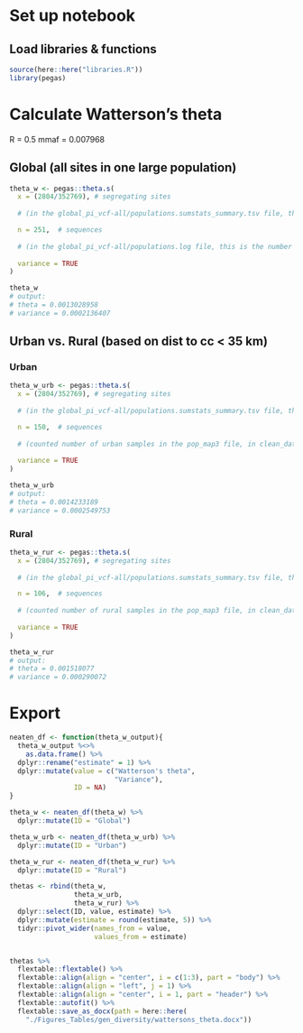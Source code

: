 # Set up notebook
## Load libraries & functions
```r
source(here::here("libraries.R"))
library(pegas)
```

# Calculate Watterson's theta

R = 0.5
mmaf = 0.007968

## Global (all sites in one large population)
```r
theta_w <- pegas::theta.s(
  x = (2804/352769), # segregating sites
  
  # (in the global_pi_vcf-all/populations.sumstats_summary.tsv file, this is variant sites/all sites)

  n = 251,  # sequences
  
  # (in the global_pi_vcf-all/populations.log file, this is the number of samples)
  
  variance = TRUE
)

theta_w
# output: 
# theta = 0.0013028958 
# variance = 0.0002136407
```

## Urban vs. Rural (based on dist to cc < 35 km)
### Urban
```r
theta_w_urb <- pegas::theta.s(
  x = (2804/352769), # segregating sites
  
  # (in the global_pi_vcf-all/populations.sumstats_summary.tsv file, this is variant sites/all sites)

  n = 150,  # sequences
  
  # (counted number of urban samples in the pop_map3 file, in clean_data)
  
  variance = TRUE
)

theta_w_urb
# output: 
# theta = 0.0014233189  
# variance = 0.0002549753
```

### Rural
```r
theta_w_rur <- pegas::theta.s(
  x = (2804/352769), # segregating sites
  
  # (in the global_pi_vcf-all/populations.sumstats_summary.tsv file, this is variant sites/all sites)

  n = 106,  # sequences
  
  # (counted number of rural samples in the pop_map3 file, in clean_data)
  
  variance = TRUE
)

theta_w_rur
# output: 
# theta = 0.001518077   
# variance = 0.000290072
```

# Export
```r

neaten_df <- function(theta_w_output){
  theta_w_output %<>%
    as.data.frame() %>%
  dplyr::rename("estimate" = 1) %>%
  dplyr::mutate(value = c("Watterson's theta", 
                          "Variance"),
                ID = NA)
}

theta_w <- neaten_df(theta_w) %>%
  dplyr::mutate(ID = "Global")

theta_w_urb <- neaten_df(theta_w_urb) %>%
  dplyr::mutate(ID = "Urban")

theta_w_rur <- neaten_df(theta_w_rur) %>%
  dplyr::mutate(ID = "Rural")

thetas <- rbind(theta_w,
                theta_w_urb,
                theta_w_rur) %>%
  dplyr::select(ID, value, estimate) %>%
  dplyr::mutate(estimate = round(estimate, 5)) %>%
  tidyr::pivot_wider(names_from = value,
                     values_from = estimate)


thetas %>%
  flextable::flextable() %>%
  flextable::align(align = "center", i = c(1:3), part = "body") %>%
  flextable::align(align = "left", j = 1) %>%
  flextable::align(align = "center", i = 1, part = "header") %>%
  flextable::autofit() %>%
  flextable::save_as_docx(path = here::here(
    "./Figures_Tables/gen_diversity/wattersons_theta.docx"))
```


